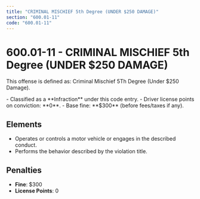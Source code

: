 ```yaml
---
title: "CRIMINAL MISCHIEF 5th Degree (UNDER $250 DAMAGE)"
section: "600.01-11"
code: "600.01-11"
---
```





# 600.01-11 - CRIMINAL MISCHIEF 5th Degree (UNDER $250 DAMAGE)

This offense is defined as: Criminal Mischief 5Th Degree (Under $250 Damage).

<Aside type="tip" title="Charge Type: Infraction">
- Classified as a **Infraction** under this code entry.
- Driver license points on conviction: **0**.
- Base fine: **$300** (before fees/taxes if any).
</Aside>

## Elements
- Operates or controls a motor vehicle or engages in the described conduct.
- Performs the behavior described by the violation title.

## Penalties
- **Fine**: $300
- **License Points**: 0
